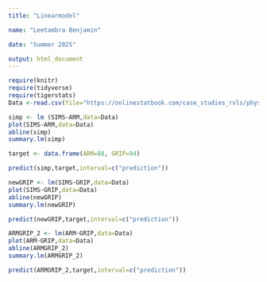 ```yaml
---
title: "Linearmodel"

name: "Leetambra Benjamin"

date: "Summer 2025"

output: html_document
---
```


```r
require(knitr)
require(tidyverse)
require(tigerstats)
Data <-read.csv(file="https://onlinestatbook.com/case_studies_rvls/physical_strength/data.txt" ,sep="",header=TRUE)
```

```r
simp <- lm (SIMS~ARM,data=Data)
plot(SIMS~ARM,data=Data)
abline(simp)
summary.lm(simp)
```



```r
target <- data.frame(ARM=88, GRIP=94)
``` 


```r
predict(simp,target,interval=c("prediction"))
```

```r
newGRIP <- lm(SIMS~GRIP,data=Data)
plot(SIMS~GRIP,data=Data)
abline(newGRIP)
summary.lm(newGRIP)
```

```r
predict(newGRIP,target,interval=c("prediction"))
```


```r
ARMGRIP_2 <- lm(ARM~GRIP,data=Data)
plot(ARM~GRIP,data=Data)
abline(ARMGRIP_2)
summary.lm(ARMGRIP_2)
```

```r
predict(ARMGRIP_2,target,interval=c("prediction"))
```
                      
                      
                      
                      